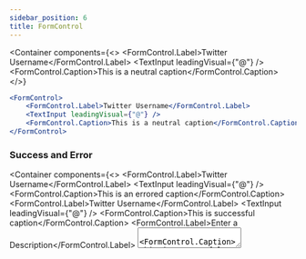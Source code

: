 ```yaml
---
sidebar_position: 6
title: FormControl
---
```


<Container
    components={<>
        <FormControl>
            <FormControl.Label>Twitter Username</FormControl.Label>
            <TextInput leadingVisual={"@"} />
            <FormControl.Caption>This is a neutral caption</FormControl.Caption>
        </FormControl>
    </>}
>

```jsx
<FormControl>
    <FormControl.Label>Twitter Username</FormControl.Label>
    <TextInput leadingVisual={"@"} />
    <FormControl.Caption>This is a neutral caption</FormControl.Caption>
</FormControl>
```

</Container>

### Success and Error

<Container
    components={<>
        <FormControl status='error'>
            <FormControl.Label>Twitter Username</FormControl.Label>
            <TextInput leadingVisual={"@"} />
            <FormControl.Caption>This is an errored caption</FormControl.Caption>
        </FormControl>
        <FormControl status='success'>
            <FormControl.Label>Twitter Username</FormControl.Label>
            <TextInput leadingVisual={"@"} />
            <FormControl.Caption>This is successful caption</FormControl.Caption>
        </FormControl>
        <FormControl status='success' className='mt-2'>
        <FormControl.Label>Enter a Description</FormControl.Label>
            <TextArea />
            <FormControl.Caption>This is successful caption</FormControl.Caption>
        </FormControl>
    </>}
>

```jsx
<FormControl status='error'>
    <FormControl.Label>Twitter Username</FormControl.Label>
    <TextInput leadingVisual={"@"} />
    <FormControl.Caption>This is an errored caption</FormControl.Caption>
</FormControl>

<FormControl status='success'>
    <FormControl.Label>Twitter Username</FormControl.Label>
    <TextInput leadingVisual={"@"} />
    <FormControl.Caption>This is successful caption</FormControl.Caption>
</FormControl>

<FormControl status='success'>
    <FormControl.Label>Enter a Description</FormControl.Label>
    <TextArea />
    <FormControl.Caption>This is successful caption</FormControl.Caption>
</FormControl>
```

</Container>